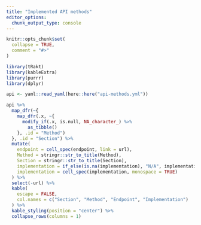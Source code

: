 ```yaml
---
title: "Implemented API methods"
editor_options: 
  chunk_output_type: console
---
```


```r
knitr::opts_chunk$set(
  collapse = TRUE,
  comment = "#>"
)

library(tRakt)
library(kableExtra)
library(purrr)
library(dplyr)

api <- yaml::read_yaml(here::here("api-methods.yml"))

api %>%
  map_dfr(~{
    map_dfr(.x, ~{
      modify_if(.x, is.null, NA_character_) %>%
        as_tibble()
    }, .id = "Method")
  }, .id = "Section") %>%
  mutate(
    endpoint = cell_spec(endpoint, link = url),
    Method = stringr::str_to_title(Method),
    Section = stringr::str_to_title(Section),
    implementation = if_else(is.na(implementation), "N/A", implementation),
    implementation = cell_spec(implementation, monospace = TRUE)
  ) %>%
  select(-url) %>%
  kable(
    escape = FALSE,
    col.names = c("Section", "Method", "Endpoint", "Implementation")
  ) %>%
  kable_styling(position = "center") %>%
  collapse_rows(columns = 1)

```


